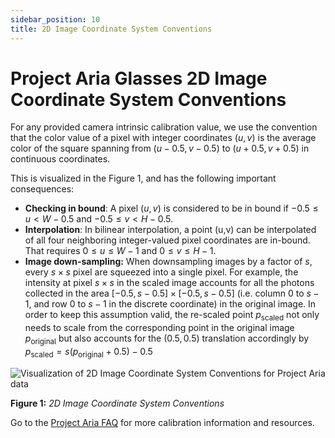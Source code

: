 ```yaml
---
sidebar_position: 10
title: 2D Image Coordinate System Conventions
---
```

# Project Aria Glasses 2D Image Coordinate System Conventions

For any provided camera intrinsic calibration value, we use the convention that the color value of a pixel with integer coordinates $(u,v)$ is the average color of the square spanning from $(u-0.5,v-0.5)$ to $(u+0.5,v+0.5)$ in continuous coordinates.

This is visualized in the Figure 1, and has the following important consequences:

* **Checking in bound**: A pixel $(u,v)$ is considered to be in bound if $-0.5\leq u<W-0.5$ and $-0.5\leq v<H-0.5$.
* **Interpolation**: In bilinear interpolation, a point (u,v) can be interpolated of all four neighboring integer-valued pixel coordinates are in-bound. That requires  $0 \leq u \leq W-1$ and $0 \leq v \leq H-1$.
* **Image down-sampling:** When downsampling images by a factor of $s$, every $s \times s$ pixel are squeezed into a single pixel. For example, the intensity at pixel $s \times s$ in the scaled image accounts for all the photons collected in the area $[-0.5,s-0.5]\times[-0.5,s-0.5]$ (i.e. column $0$ to $s - 1$, and row $0$ to $s-1$ in the discrete coordinate) in the original image. In order to keep this assumption valid, the re-scaled point $p_\text{scaled}$ not only needs to scale from the corresponding point in the original image $p_\text{original}$ but also accounts for the $(0.5,0.5)$ translation accordingly by $p_\text{scaled} =s (p_\text{original}+0.5)-0.5$

![Visualization of 2D Image Coordinate System Conventions for Project Aria data](/img/data_formats/image2dcoord.png)
<br />

**Figure 1:** *2D Image Coordinate System Conventions*

Go to the [Project Aria FAQ](/faq.mdx#calibration) for more calibration information and resources.
